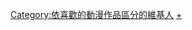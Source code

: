 {{noteTA
|1=zh-hans:绯弹的亚莉亚; zh-hant:緋彈的亞莉亞; zh-cn:绯弹的亚里亚;
}}
[[Category:依喜歡的動漫作品區分的維基人|Category:依喜歡的動漫作品區分的維基人]]
[[Category:緋彈的亞莉亞|+]]